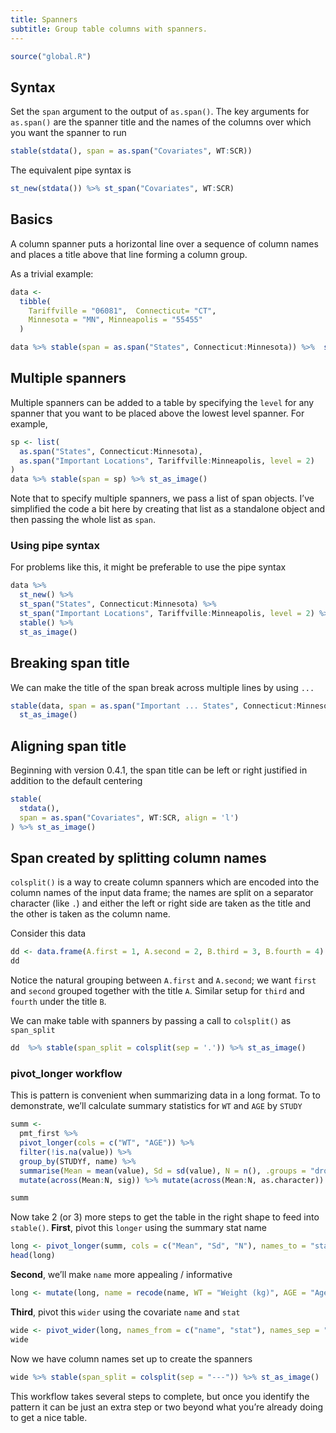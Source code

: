 ```yaml
---
title: Spanners
subtitle: Group table columns with spanners.
---
```


```r
source("global.R")
```


## Syntax

Set the `span` argument to the output of `as.span()`. The key arguments
for `as.span()` are the spanner title and the names of the columns
over which you want the spanner to run

```r
stable(stdata(), span = as.span("Covariates", WT:SCR))
```

The equivalent pipe syntax is

```r
st_new(stdata()) %>% st_span("Covariates", WT:SCR)
```



## Basics

A column spanner puts a horizontal line over a sequence of column names and 
places a title above that line forming a column group. 

As a trivial example: 

```r
data <- 
  tibble(
    Tariffville = "06081",  Connecticut= "CT", 
    Minnesota = "MN", Minneapolis = "55455"
  ) 

data %>% stable(span = as.span("States", Connecticut:Minnesota)) %>%  st_as_image()
```

## Multiple spanners

Multiple spanners can be added to a table by specifying the `level` for any 
spanner that you want to be placed above the lowest level spanner.  For 
example, 

```r
sp <- list(
  as.span("States", Connecticut:Minnesota), 
  as.span("Important Locations", Tariffville:Minneapolis, level = 2)
)
data %>% stable(span = sp) %>% st_as_image()
```

Note that to specify multiple spanners, we pass a list of span objects. I've 
simplified the code a bit here by creating that list as a standalone object
and then passing the whole list as `span`.

### Using pipe syntax

For problems like this, it might be preferable to use the pipe syntax

```r
data %>%
  st_new() %>% 
  st_span("States", Connecticut:Minnesota) %>% 
  st_span("Important Locations", Tariffville:Minneapolis, level = 2) %>% 
  stable() %>% 
  st_as_image()
```

## Breaking span title

We can make the title of the span break across multiple lines by using `...`

```r
stable(data, span = as.span("Important ... States", Connecticut:Minnesota)) %>%
  st_as_image()
```



## Aligning span title

Beginning with version 0.4.1, the span title can be left or right justified 
in addition to the default centering

```r
stable(
  stdata(), 
  span = as.span("Covariates", WT:SCR, align = 'l')
) %>% st_as_image()
```

\clearpage

## Span created by splitting column names

`colsplit()` is a way to create column spanners which are encoded into the 
column names of the input data frame; the names are split on a separator 
character (like `.`) and either the left or right side are taken as the title
and the other is taken as the column name. 

Consider this data

```r
dd <- data.frame(A.first = 1, A.second = 2, B.third = 3, B.fourth = 4)
dd
```

Notice the natural grouping between `A.first` and `A.second`; we want `first`
and `second` grouped together with the title `A`. Similar setup for `third` and
`fourth` under the title `B`.

We can make table with spanners by passing a call to `colsplit()` as 
`span_split`

```r
dd  %>% stable(span_split = colsplit(sep = '.')) %>% st_as_image()
```

### pivot_longer workflow

This is pattern is convenient when summarizing data in a long format. To 
to demonstrate, we'll calculate summary statistics for `WT` and `AGE` by `STUDY`

```r
summ <- 
  pmt_first %>%
  pivot_longer(cols = c("WT", "AGE")) %>% 
  filter(!is.na(value)) %>%
  group_by(STUDYf, name) %>% 
  summarise(Mean = mean(value), Sd = sd(value), N = n(), .groups = "drop") %>%
  mutate(across(Mean:N, sig)) %>% mutate(across(Mean:N, as.character))

summ
```

Now take 2 (or 3) more steps to get the table in the right shape to feed into 
`stable()`. **First**, pivot this `longer` using the summary stat name

```r
long <- pivot_longer(summ, cols = c("Mean", "Sd", "N"), names_to = "stat")
head(long)
```

**Second**, we'll make `name` more appealing / informative

```r
long <- mutate(long, name = recode(name, WT = "Weight (kg)", AGE = "Age (years)"))
```

**Third**, pivot this `wider` using the covariate `name` and `stat` 

```r
wide <- pivot_wider(long, names_from = c("name", "stat"), names_sep = "---")
wide
```

Now we have column names set up to create the spanners

```r
wide %>% stable(span_split = colsplit(sep = "---")) %>% st_as_image()
```

This workflow takes several steps to complete, but once you identify the pattern
it can be just an extra step or two  beyond what you're already doing to get 
a nice table.


